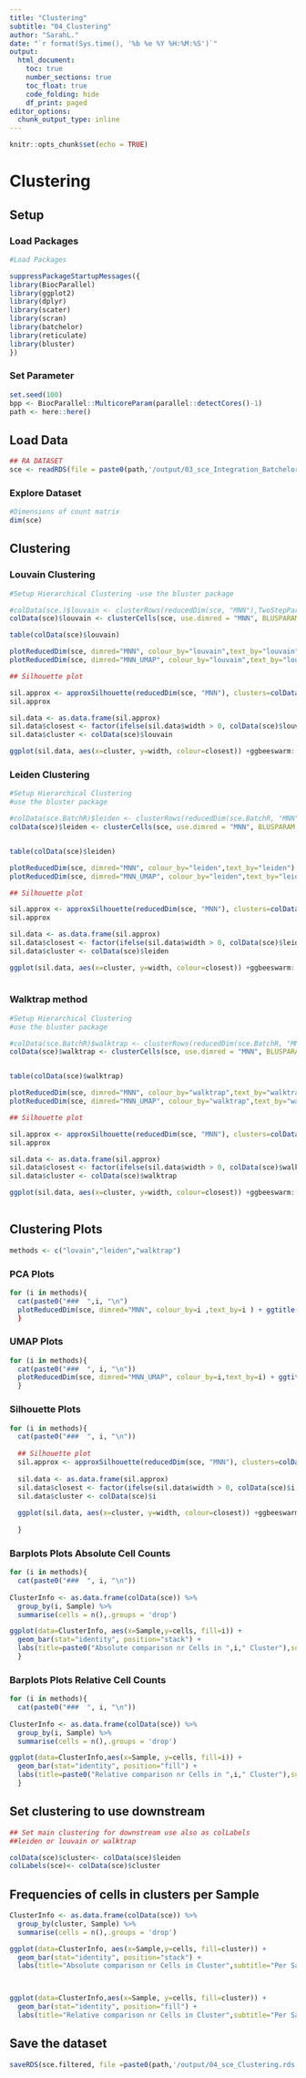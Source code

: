 ```yaml
---
title: "Clustering"
subtitle: "04_Clustering"
author: "SarahL."
date: "`r format(Sys.time(), '%b %e %Y %H:%M:%S')`"
output: 
  html_document:
    toc: true
    number_sections: true   
    toc_float: true
    code_folding: hide
    df_print: paged
editor_options:
  chunk_output_type: inline
---
```


```r
knitr::opts_chunk$set(echo = TRUE)
```


# Clustering

## Setup

### Load Packages

```r
#Load Packages

suppressPackageStartupMessages({
library(BiocParallel)
library(ggplot2)
library(dplyr)
library(scater)
library(scran)
library(batchelor)
library(reticulate)
library(bluster)
})

```

### Set Parameter

```r
set.seed(100)
bpp <- BiocParallel::MulticoreParam(parallel::detectCores()-1)
path <- here::here()
```


## Load Data

```r
## RA DATASET
sce <- readRDS(file = paste0(path,'/output/03_sce_Integration_Batchelor.rds'))

```


### Explore Dataset

```r
#Dimensions of count matrix
dim(sce)
```

## Clustering

### Louvain Clustering

```r
#Setup Hierarchical Clustering -use the bluster package

#colData(sce.)$louvain <- clusterRows(reducedDim(sce, "MNN"),TwoStepParam(KmeansParam(centers=1000), NNGraphParam(k=5,cluster.fun="louvain")))
colData(sce)$louvain <- clusterCells(sce, use.dimred = "MNN", BLUSPARAM = SNNGraphParam(k=15,cluster.fun="louvain"))

table(colData(sce)$louvain)


```


```r
plotReducedDim(sce, dimred="MNN", colour_by="louvain",text_by="louvain") + ggtitle("UMAP with louvain clusters")
plotReducedDim(sce, dimred="MNN_UMAP", colour_by="louvain",text_by="louvain") + ggtitle("UMAP with louvain clusters")
```

```r
## Silhouette plot

sil.approx <- approxSilhouette(reducedDim(sce, "MNN"), clusters=colData(sce)$louvain)
sil.approx

sil.data <- as.data.frame(sil.approx)
sil.data$closest <- factor(ifelse(sil.data$width > 0, colData(sce)$louvain, sil.data$other))
sil.data$cluster <- colData(sce)$louvain

ggplot(sil.data, aes(x=cluster, y=width, colour=closest)) +ggbeeswarm::geom_quasirandom(method="smiley")+ggtitle("Silhouette plot Louvain Clustering")+theme_bw()


```

### Leiden Clustering

```r
#Setup Hierarchical Clustering
#use the bluster package

#colData(sce.BatchR)$leiden <- clusterRows(reducedDim(sce.BatchR, "MNN"),TwoStepParam(KmeansParam(centers=100), NNGraphParam(k=5,cluster.fun="leiden")))
colData(sce)$leiden <- clusterCells(sce, use.dimred = "MNN", BLUSPARAM = SNNGraphParam(k=40,cluster.fun="leiden"))


table(colData(sce)$leiden)


```

```r
plotReducedDim(sce, dimred="MNN", colour_by="leiden",text_by="leiden") + ggtitle("UMAP with leiden clusters")
plotReducedDim(sce, dimred="MNN_UMAP", colour_by="leiden",text_by="leiden") + ggtitle("UMAP with leiden clusters")
```

```r
## Silhouette plot

sil.approx <- approxSilhouette(reducedDim(sce, "MNN"), clusters=colData(sce)$leiden)
sil.approx

sil.data <- as.data.frame(sil.approx)
sil.data$closest <- factor(ifelse(sil.data$width > 0, colData(sce)$leiden, sil.data$other))
sil.data$cluster <- colData(sce)$leiden

ggplot(sil.data, aes(x=cluster, y=width, colour=closest)) +ggbeeswarm::geom_quasirandom(method="smiley")+ggtitle("Silhouette plot leiden Clustering")+theme_bw()
  

```

### Walktrap method

```r
#Setup Hierarchical Clustering
#use the bluster package

#colData(sce.BatchR)$walktrap <- clusterRows(reducedDim(sce.BatchR, "MNN"),TwoStepParam(KmeansParam(centers=100), NNGraphParam(k=2,cluster.fun="walktrap")))
colData(sce)$walktrap <- clusterCells(sce, use.dimred = "MNN", BLUSPARAM = SNNGraphParam(k=20,cluster.fun="walktrap", BPPARAM=bpp))


table(colData(sce)$walktrap)


```

```r
plotReducedDim(sce, dimred="MNN", colour_by="walktrap",text_by="walktrap") + ggtitle("PCA with walktrap clusters")
plotReducedDim(sce, dimred="MNN_UMAP", colour_by="walktrap",text_by="walktrap") + ggtitle("UMAP with walktrap clusters")
```

```r
## Silhouette plot

sil.approx <- approxSilhouette(reducedDim(sce, "MNN"), clusters=colData(sce)$walktrap)
sil.approx

sil.data <- as.data.frame(sil.approx)
sil.data$closest <- factor(ifelse(sil.data$width > 0, colData(sce)$walktrap, sil.data$other))
sil.data$cluster <- colData(sce)$walktrap

ggplot(sil.data, aes(x=cluster, y=width, colour=closest)) +ggbeeswarm::geom_quasirandom(method="smiley")+ggtitle("Silhouette plot leiden Clustering")+theme_bw()
  

```

## Clustering Plots
```r
methods <- c("lovain","leiden","walktrap")
```

### PCA Plots   {.tabset}
```r
for (i in methods){
  cat(paste0("###  ",i, "\n")
  plotReducedDim(sce, dimred="MNN", colour_by=i ,text_by=i ) + ggtitle(paste0("PCA with ",i," clusters"))
  }
```
### UMAP Plots   {.tabset}
```r
for (i in methods){
  cat(paste0("###  ", i, "\n"))
  plotReducedDim(sce, dimred="MNN_UMAP", colour_by=i,text_by=i) + ggtitle(paste0("UMAP with ",i," clusters"))
  }
```
### Silhouette Plots   {.tabset}
```r
for (i in methods){
  cat(paste0("###  ", i, "\n"))
  
  ## Silhouette plot
  sil.approx <- approxSilhouette(reducedDim(sce, "MNN"), clusters=colData(sce)$i)
  
  sil.data <- as.data.frame(sil.approx)
  sil.data$closest <- factor(ifelse(sil.data$width > 0, colData(sce)$i, sil.data$other))
  sil.data$cluster <- colData(sce)$i
  
  ggplot(sil.data, aes(x=cluster, y=width, colour=closest)) +ggbeeswarm::geom_quasirandom(method="smiley")+ggtitle(paste0("Silhouette plot ",i," Clustering"))+theme_bw()
    
  }
```
### Barplots Plots Absolute Cell Counts   {.tabset}
```r
for (i in methods){
  cat(paste0("###  ", i, "\n"))
  
ClusterInfo <- as.data.frame(colData(sce)) %>% 
  group_by(i, Sample) %>%
  summarise(cells = n(),.groups = 'drop') 

ggplot(data=ClusterInfo, aes(x=Sample,y=cells, fill=i)) +
  geom_bar(stat="identity", position="stack") +
  labs(title=paste0("Absolute comparison nr Cells in ",i," Cluster"),subtitle="Per Sample",x="",y="Number of cells")
  }
```
### Barplots Plots Relative Cell Counts   {.tabset}
```r
for (i in methods){
  cat(paste0("###  ", i, "\n"))
  
ClusterInfo <- as.data.frame(colData(sce)) %>% 
  group_by(i, Sample) %>%
  summarise(cells = n(),.groups = 'drop') 

ggplot(data=ClusterInfo,aes(x=Sample, y=cells, fill=i)) +
  geom_bar(stat="identity", position="fill") +
  labs(title=paste0("Relative comparison nr Cells in ",i," Cluster"),subtitle="Per Sample",x="",y="Number of cells")
  }
```

## Set clustering to use downstream

```r
## Set main clustering for downstream use also as colLabels
##leiden or louvain or walktrap

colData(sce)$cluster<- colData(sce)$leiden
colLabels(sce)<- colData(sce)$cluster

```

## Frequencies of cells in clusters per Sample

```r
ClusterInfo <- as.data.frame(colData(sce)) %>% 
  group_by(cluster, Sample) %>%
  summarise(cells = n(),.groups = 'drop') 

ggplot(data=ClusterInfo, aes(x=Sample,y=cells, fill=cluster)) +
  geom_bar(stat="identity", position="stack") +
  labs(title="Absolute comparison nr Cells in Cluster",subtitle="Per Sample",x="",y="Number of cells")



ggplot(data=ClusterInfo,aes(x=Sample, y=cells, fill=cluster)) +
  geom_bar(stat="identity", position="fill") +
  labs(title="Relative comparison nr Cells in Cluster",subtitle="Per Sample",x="",y="Number of cells")


```


## Save the dataset

```r
saveRDS(sce.filtered, file =paste0(path,'/output/04_sce_Clustering.rds'))
```
